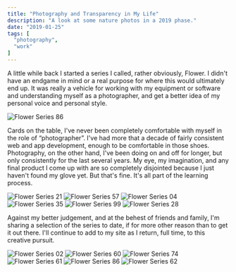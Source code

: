 ```yaml
---
title: "Photography and Transparency in My Life"
description: "A look at some nature photos in a 2019 phase."
date: "2019-01-25"
tags: [
  "photography",
  "work"
]
---
```


A little while back I started a series I called, rather obviously, Flower. I didn't have an endgame in mind or a real purpose for where this would ultimately end up. It was really a vehicle for working with my equipment or software and understanding myself as a photographer, and get a better idea of my personal voice and personal style.

<img src="/photo-1.jpg" alt="Flower Series 86" data-align="wide" />

Cards on the table, I've never been completely comfortable with myself in the role of “photographer”. I've had more that a decade of fairly consistent web and app development, enough to be comfortable in those shoes. Photography, on the other hand, I've been doing on and off for longer, but only consistently for the last several years. My eye, my imagination, and any final product I come up with are so completely disjointed because I just haven't found my glove yet. But that's fine. It's all part of the learning process.

<div data-gallery data-align="wide">
  <img src="/photo-2.jpg" alt="Flower Series 21" />
  <img src="/photo-3.jpg" alt="Flower Series 57" />
  <img src="/photo-4.jpg" alt="Flower Series 04" />
  <img src="/photo-5.jpg" alt="Flower Series 35" />
  <img src="/photo-6.jpg" alt="Flower Series 99" />
  <img src="/photo-7.jpg" alt="Flower Series 28" />
</div>

Against my better judgement, and at the behest of friends and family, I'm sharing a selection of the series to date, if for more other reason than to get it out there. I'll continue to add to my site as I return, full time, to this creative pursuit.

<div data-gallery data-align="wide">
  <img src="/photo-8.jpg" alt="Flower Series 02" />
  <img src="/photo-9.jpg" alt="Flower Series 60" />
  <img src="/photo-10.jpg" alt="Flower Series 74" />
  <img src="/photo-11.jpg" alt="Flower Series 61" />
  <img src="/photo-12.jpg" alt="Flower Series 86" />
  <img src="/photo-13.jpg" alt="Flower Series 62" />
</div>
